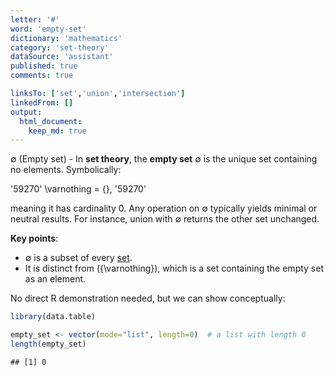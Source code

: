 ```yaml
---
letter: '#'
word: 'empty-set'
dictionary: 'mathematics'
category: 'set-theory'
dataSource: 'assistant'
published: true
comments: true

linksTo: ['set','union','intersection']
linkedFrom: []
output:
  html_document:
    keep_md: true
---
```




<a id="empty-set">∅ (Empty set)</a> - In **set theory**, the **empty set** ∅ is the unique set containing no elements. Symbolically:

'59270'
\varnothing = \{\},
'59270'

meaning it has cardinality 0. Any operation on ∅ typically yields minimal or neutral results. For instance, union with ∅ returns the other set unchanged.

**Key points**:
- ∅ is a subset of every [set](#set).
- It is distinct from \(\{\varnothing\}\), which is a set containing the empty set as an element.

No direct R demonstration needed, but we can show conceptually:


``` r
library(data.table)

empty_set <- vector(mode="list", length=0)  # a list with length 0
length(empty_set)
```

```
## [1] 0
```
